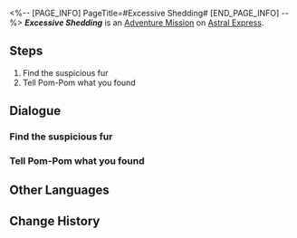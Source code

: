 <%-- [PAGE_INFO]
PageTitle=#Excessive Shedding#
[END_PAGE_INFO] --%>
{{Stub|Dialogue.}}
{{Mission Infobox
|id            = 4050008
|title         = 
|image         = <!--Mission Excessive Shedding.png-->
|type          = Adventure
|event_name    = 
|chapter       = 
|requirements  = 
|summary       = <!--official mission summary from Fate's Atlas-->
|characters    = Pom-Pom; Trailblazer
|startLocation = [[Astral Express]] - [[Parlor Car]]
|world         = Astral Express
|area          = Parlor Car
|prev          = 
|next          = 
|exp           = 
|credits       = 8000
|stellarJade   = 
|other         = {{Card List|Adventure Log*1; Mechanical Parts*1}}
}}
'''''Excessive Shedding''''' is an [[Adventure Mission]] on [[Astral Express]].

==Steps==
# Find the suspicious fur
# Tell Pom-Pom what you found

<!--
==Gameplay Notes==

--><!--
==Trial Character==

-->
==Dialogue==
{{Stub Dialogue}}
{{Dialogue Start}}
:{{tx}}
{{Dialogue End}}

===Find the suspicious fur===
{{Mission Description|type=adventure|location=Parlor Car|update|According to Pom-Pom, the suspicious fur can be found in the carriage.}}
{{Dialogue Start}}
:{{tx}}
{{Dialogue End}}

===Tell Pom-Pom what you found===
{{Mission Description|type=adventure|location=Parlor Car|update|Tell Pom-Pom about the fur that you found and solve the mystery.}}
{{Dialogue Start}}
:{{tx}}
{{Dialogue End}}

==Other Languages==
{{Other Languages
|en   = Excessive Shedding
|zhs  = 掉毛危机
|zht  = 掉毛危機
|ja   = 抜け毛の危機
|ko   = 털 빠짐의 위기
|es   = Pelos por todas partes
|fr   = Mue excessive
|ru   = Кризис облысения
|th   = วิกฤตขนร่วง
|vi   = Nguy Cơ Rụng Lông
|de   = Übermäßiger Ausfall
|id   = Krisis Bulu Rontok
|pt   = Descamação Excessiva
}}

==Change History==
{{Change History|1.0}}
